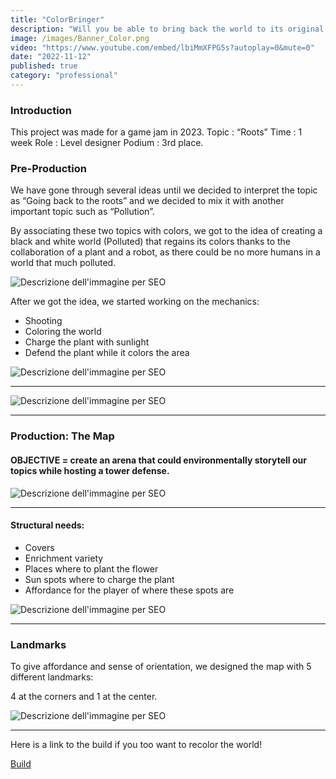 ```yaml
---
title: "ColorBringer"
description: "Will you be able to bring back the world to its original colors?"
image: /images/Banner_Color.png
video: "https://www.youtube.com/embed/lbiMmXFPG5s?autoplay=0&mute=0"
date: "2022-11-12"
published: true
category: "professional"
---
```


### Introduction

This project was made for a game jam in 2023. 
Topic : “Roots”
Time  : 1 week 
Role  : Level designer
Podium : 3rd place.

### Pre-Production

We have gone through several ideas until we decided to interpret the topic as “Going back to the roots” 
and we decided to mix it with another important topic such as “Pollution”. 

By associating these two topics with colors, we got to the idea of creating a black and white world (Polluted)
that regains its colors thanks to the collaboration of a plant and a robot, as there could be no more
humans in a world that much polluted.

![Descrizione dell'immagine per SEO](/images/Colorazione_del_mondo.gif "Bringing back the colors")

After we got the idea, we started working on the mechanics: 
- Shooting 
- Coloring the world 
- Charge the plant with sunlight 
- Defend the plant while it colors the area 

![Descrizione dell'immagine per SEO](/images/Difesa_pianta.gif "Defending the plant")

---

![Descrizione dell'immagine per SEO](/images/Ricarica_al_sole.gif "Recharging the plant")

---

### Production: The Map

#### OBJECTIVE = create an arena that could environmentally storytell our topics while hosting a tower defense.

![Descrizione dell'immagine per SEO](/images/Layout_4_riquadri.png "Layout")

---

#### Structural needs: 
- Covers
- Enrichment variety 
- Places where to plant the flower
- Sun spots where to charge the plant 
- Affordance for the player of where these spots are 

![Descrizione dell'immagine per SEO](/images/CB_Structural_needs.png "Structural needs")

---

### Landmarks

To give affordance and sense of orientation, we designed the map with 5 different landmarks:

4 at the corners and 1 at the center. 

![Descrizione dell'immagine per SEO](/images/5_Landmarks.png "Landmarks")

---

Here is a link to the build if you too want to recolor the world!

[Build](https://drive.google.com/file/d/1yLW_yRYKkwZrN5G1ibblsJqAOt1DfKBH/view?usp=drive_link)
